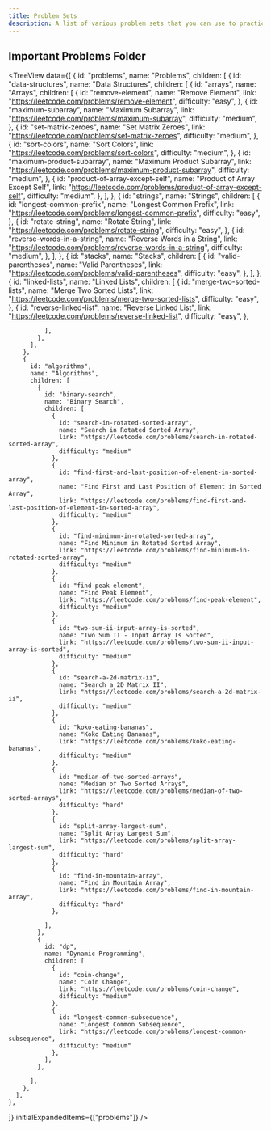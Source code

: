 ```yaml
---
title: Problem Sets
description: A list of various problem sets that you can use to practice.
---
```


## Important Problems Folder

<TreeView
  data={[
    {
      id: "problems",
      name: "Problems",
      children: [
        {
          id: "data-structures",
          name: "Data Structures",
          children: [
            {
              id: "arrays",
              name: "Arrays",
              children: [
                {
                  id: "remove-element",
                  name: "Remove Element",
                  link: "https://leetcode.com/problems/remove-element",
                  difficulty: "easy",
                },
                {
                  id: "maximum-subarray",
                  name: "Maximum Subarray",
                  link: "https://leetcode.com/problems/maximum-subarray",
                  difficulty: "medium",
                },
                {
                  id: "set-matrix-zeroes",
                  name: "Set Matrix Zeroes",
                  link: "https://leetcode.com/problems/set-matrix-zeroes",
                  difficulty: "medium",
                },
                {
                  id: "sort-colors",
                  name: "Sort Colors",
                  link: "https://leetcode.com/problems/sort-colors",
                  difficulty: "medium",
                },
                {
                  id: "maximum-product-subarray",
                  name: "Maximum Product Subarray",
                  link: "https://leetcode.com/problems/maximum-product-subarray",
                  difficulty: "medium",
                },
                {
                  id: "product-of-array-except-self",
                  name: "Product of Array Except Self",
                  link: "https://leetcode.com/problems/product-of-array-except-self",
                  difficulty: "medium",
                },
              ],
            },
            {
              id: "strings",
              name: "Strings",
              children: [
                {
                  id: "longest-common-prefix",
                  name: "Longest Common Prefix",
                  link: "https://leetcode.com/problems/longest-common-prefix",
                  difficulty: "easy",
                },
                {
                  id: "rotate-string",
                  name: "Rotate String",
                  link: "https://leetcode.com/problems/rotate-string",
                  difficulty: "easy",
                },
                {
                  id: "reverse-words-in-a-string",
                  name: "Reverse Words in a String",
                  link: "https://leetcode.com/problems/reverse-words-in-a-string",
                  difficulty: "medium",
                },
              ],
            },
            {
              id: "stacks",
              name: "Stacks",
              children: [
                {
                  id: "valid-parentheses",
                  name: "Valid Parentheses",
                  link: "https://leetcode.com/problems/valid-parentheses",
                  difficulty: "easy",
                },
              ],
            },
            {
              id: "linked-lists",
              name: "Linked Lists",
              children: [
                {
                  id: "merge-two-sorted-lists",
                  name: "Merge Two Sorted Lists",
                  link: "https://leetcode.com/problems/merge-two-sorted-lists",
                  difficulty: "easy",
                },
                {
                  id: "reverse-linked-list",
                  name: "Reverse Linked List",
                  link: "https://leetcode.com/problems/reverse-linked-list",
                  difficulty: "easy",
                },
                
              ],
            },
          ],
        },
        {
          id: "algorithms",
          name: "Algorithms",
          children: [
            {
              id: "binary-search",
              name: "Binary Search",
              children: [
                {
                  id: "search-in-rotated-sorted-array",
                  name: "Search in Rotated Sorted Array",
                  link: "https://leetcode.com/problems/search-in-rotated-sorted-array",
                  difficulty: "medium"
                },
                {
                  id: "find-first-and-last-position-of-element-in-sorted-array",
                  name: "Find First and Last Position of Element in Sorted Array",
                  link: "https://leetcode.com/problems/find-first-and-last-position-of-element-in-sorted-array",
                  difficulty: "medium"
                },
                {
                  id: "find-minimum-in-rotated-sorted-array",
                  name: "Find Minimum in Rotated Sorted Array",
                  link: "https://leetcode.com/problems/find-minimum-in-rotated-sorted-array",
                  difficulty: "medium"
                },
                {
                  id: "find-peak-element",
                  name: "Find Peak Element",
                  link: "https://leetcode.com/problems/find-peak-element",
                  difficulty: "medium"
                },
                {
                  id: "two-sum-ii-input-array-is-sorted",
                  name: "Two Sum II - Input Array Is Sorted",
                  link: "https://leetcode.com/problems/two-sum-ii-input-array-is-sorted",
                  difficulty: "medium"
                },
                {
                  id: "search-a-2d-matrix-ii",
                  name: "Search a 2D Matrix II",
                  link: "https://leetcode.com/problems/search-a-2d-matrix-ii",
                  difficulty: "medium"
                },
                {
                  id: "koko-eating-bananas",
                  name: "Koko Eating Bananas",
                  link: "https://leetcode.com/problems/koko-eating-bananas",
                  difficulty: "medium"
                },
                {
                  id: "median-of-two-sorted-arrays",
                  name: "Median of Two Sorted Arrays",
                  link: "https://leetcode.com/problems/median-of-two-sorted-arrays",
                  difficulty: "hard"
                },
                {
                  id: "split-array-largest-sum",
                  name: "Split Array Largest Sum",
                  link: "https://leetcode.com/problems/split-array-largest-sum",
                  difficulty: "hard"
                },
                {
                  id: "find-in-mountain-array",
                  name: "Find in Mountain Array",
                  link: "https://leetcode.com/problems/find-in-mountain-array",
                  difficulty: "hard"
                },
                
              ],
            },
            {
              id: "dp",
              name: "Dynamic Programming",
              children: [
                {
                  id: "coin-change",
                  name: "Coin Change",
                  link: "https://leetcode.com/problems/coin-change",
                  difficulty: "medium"
                },
                {
                  id: "longest-common-subsequence",
                  name: "Longest Common Subsequence",
                  link: "https://leetcode.com/problems/longest-common-subsequence",
                  difficulty: "medium"
                },
              ],
            },

          ],
        },
      ],
    },
  ]}
  initialExpandedItems={["problems"]}
/>
